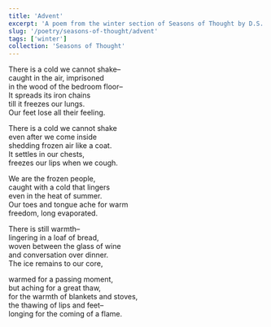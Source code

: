 ```yaml
---
title: 'Advent'
excerpt: 'A poem from the winter section of Seasons of Thought by D.S. Chapman'
slug: '/poetry/seasons-of-thought/advent'
tags: ['winter']
collection: 'Seasons of Thought'
---
```


There is a cold we cannot shake–  
caught in the air, imprisoned  
in the wood of the bedroom floor–  
It spreads its iron chains  
till it freezes our lungs.  
Our feet lose all their feeling.

There is a cold we cannot shake  
even after we come inside  
shedding frozen air like a coat.  
It settles in our chests,  
freezes our lips when we cough.

We are the frozen people,  
caught with a cold that lingers  
even in the heat of summer.  
Our toes and tongue ache for warm  
freedom, long evaporated.

There is still warmth–  
lingering in a loaf of bread,  
woven between the glass of wine  
and conversation over dinner.  
The ice remains to our core,

warmed for a passing moment,  
but aching for a great thaw,  
for the warmth of blankets and stoves,  
the thawing of lips and feet–  
longing for the coming of a flame.
